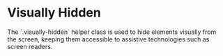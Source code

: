 
<Meta of={VisuallyHiddenStories} />

# Visually Hidden

<div className="lead">
  The `.visually-hidden` helper class is used to hide elements visually from the screen, keeping
  them accessible to assistive technologies such as screen readers.
</div>

<Canvas sourceState="shown" of={VisuallyHiddenStories.Default} />
<div className="hide-col-default">
  <Controls of={VisuallyHiddenStories.Default} />
</div>
